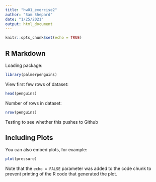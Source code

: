```yaml
---
title: "hw01_exercise2"
author: "Sam Shepard"
date: "1/25/2021"
output: html_document
---
```


```r
knitr::opts_chunk$set(echo = TRUE)
```

## R Markdown

Loading package:

```r
library(palmerpenguins)
```

View first few rows of dataset:
```r
head(penguins)
```
Number of rows in dataset:
```r
nrow(penguins)
```
Testing to see whether this pushes to Github


## Including Plots

You can also embed plots, for example:

```r
plot(pressure)
```

Note that the `echo = FALSE` parameter was added to the code chunk to prevent printing of the R code that generated the plot.
